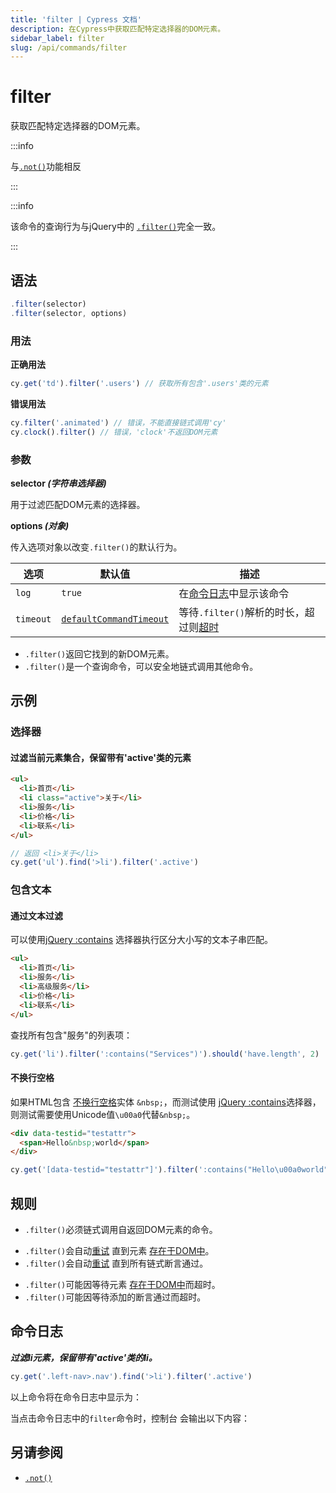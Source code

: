 ```yaml
---
title: 'filter | Cypress 文档'
description: 在Cypress中获取匹配特定选择器的DOM元素。
sidebar_label: filter
slug: /api/commands/filter
---
```


<ProductHeading product="app" />

# filter

获取匹配特定选择器的DOM元素。

:::info

与[`.not()`](/api/commands/not)功能相反

:::

:::info

该命令的查询行为与jQuery中的
[`.filter()`](http://api.jquery.com/filter)完全一致。

:::

## 语法

```javascript
.filter(selector)
.filter(selector, options)
```

### 用法

<Icon name="check-circle" color="green" /> **正确用法**

```javascript
cy.get('td').filter('.users') // 获取所有包含'.users'类的元素
```

<Icon name="exclamation-triangle" color="red" /> **错误用法**

```javascript
cy.filter('.animated') // 错误，不能直接链式调用'cy'
cy.clock().filter() // 错误，'clock'不返回DOM元素
```

### 参数

<Icon name="angle-right" /> **selector _(字符串选择器)_**

用于过滤匹配DOM元素的选择器。

<Icon name="angle-right" /> **options _(对象)_**

传入选项对象以改变`.filter()`的默认行为。

| 选项      | 默认值                                                           | 描述                                                                         |
| --------- | ----------------------------------------------------------------- | ----------------------------------------------------------------------------------- |
| `log`     | `true`                                                            | 在[命令日志](/app/core-concepts/open-mode#Command-Log)中显示该命令 |
| `timeout` | [`defaultCommandTimeout`](/app/references/configuration#Timeouts) | 等待`.filter()`解析的时长，超过则[超时](#Timeouts)              |

<HeaderYields />

- `.filter()`返回它找到的新DOM元素。
- `.filter()`是一个查询命令，可以安全地链式调用其他命令。

## 示例

### 选择器

#### 过滤当前元素集合，保留带有'active'类的元素

```html
<ul>
  <li>首页</li>
  <li class="active">关于</li>
  <li>服务</li>
  <li>价格</li>
  <li>联系</li>
</ul>
```

```javascript
// 返回 <li>关于</li>
cy.get('ul').find('>li').filter('.active')
```

### 包含文本

#### 通过文本过滤

可以使用[jQuery :contains](https://api.jquery.com/contains-selector/)
选择器执行区分大小写的文本子串匹配。

```html
<ul>
  <li>首页</li>
  <li>服务</li>
  <li>高级服务</li>
  <li>价格</li>
  <li>联系</li>
</ul>
```

查找所有包含"服务"的列表项：

```javascript
cy.get('li').filter(':contains("Services")').should('have.length', 2)
```

#### 不换行空格

如果HTML包含
[不换行空格](https://en.wikipedia.org/wiki/Non-breaking_space)实体
`&nbsp;`，而测试使用
[jQuery :contains](https://api.jquery.com/contains-selector/)选择器，
则测试需要使用Unicode值`\u00a0`代替`&nbsp;`。

```html
<div data-testid="testattr">
  <span>Hello&nbsp;world</span>
</div>
```

```javascript
cy.get('[data-testid="testattr"]').filter(':contains("Hello\u00a0world")')
```

## 规则

<HeaderRequirements />

- `.filter()`必须链式调用自返回DOM元素的命令。

<HeaderAssertions />

- `.filter()`会自动[重试](/app/core-concepts/retry-ability)
  直到元素
  [存在于DOM中](/app/core-concepts/introduction-to-cypress#Implicit-Assertions)。
- `.filter()`会自动[重试](/app/core-concepts/retry-ability)
  直到所有链式断言通过。

<HeaderTimeouts />

- `.filter()`可能因等待元素
  [存在于DOM中](/app/core-concepts/introduction-to-cypress#Implicit-Assertions)而超时。
- `.filter()`可能因等待添加的断言通过而超时。

## 命令日志

**_过滤li元素，保留带有'active'类的li。_**

```javascript
cy.get('.left-nav>.nav').find('>li').filter('.active')
```

以上命令将在命令日志中显示为：

<DocsImage
  src="/img/api/filter/filter-el-by-selector.png"
  alt="命令日志 filter"
/>

当点击命令日志中的`filter`命令时，控制台
会输出以下内容：

<DocsImage
  src="/img/api/filter/console-shows-list-and-filtered-element.png"
  alt="console.log filter"
/>

## 另请参阅

- [`.not()`](/api/commands/not)